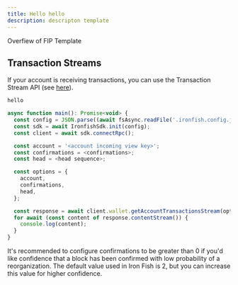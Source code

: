 ```yaml
---
title: Hello hello
description: descripton template
---
```


Overfiew of FIP Template

## Transaction Streams

If your account is receiving transactions, you can use the Transaction Stream API (see [here](/developers/documentation/rpc/wallet/get_account_transactions)).

```rust
hello
```

```js
async function main(): Promise<void> {
  const config = JSON.parse((await fsAsync.readFile('.ironfish.config.json')).toString());
  const sdk = await IronfishSdk.init(config);
  const client = await sdk.connectRpc();

  const account = '<account incoming view key>';
  const confirmations = <confirmations>;
  const head = <head sequence>;

  const options = {
    account,
    confirmations,
    head,
  };

  const response = await client.wallet.getAccountTransactionsStream(options);
  for await (const content of response.contentStream()) {
    console.log(content);
  }
}
```

It's recommended to configure confirmations to be greater than 0 if you'd like
confidence that a block has been confirmed with low probability of a
reorganization. The default value used in Iron Fish is 2, but you can increase
this value for higher confidence.
